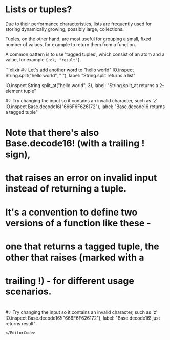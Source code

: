 
# Lists or tuples?

Due to their performance characteristics, lists are frequently used for storing dynamically growing, possibly large, collections.

Tuples, on the other hand, are most useful for grouping a small, fixed number of values, for example to return them from a function.

A common pattern is to use 'tagged tuples', which consist of an atom and a value, for example `{:ok, "result"}`.

<EditorCode>
```elixir
#💡 Let's add another word to "hello world"
IO.inspect String.split("hello world", " "), label: "String.split returns a list"

IO.inspect String.split_at("hello world", 3), label: "String.split_at returns a 2-element tuple"

#💡 Try changing the input so it contains an invalid character, such as 'z'
IO.inspect Base.decode16("666F6F626172"), label: "Base.decode16 returns a tagged tuple"

# Note that there's also Base.decode16! (with a trailing ! sign),
# that raises an error on invalid input instead of returning a tuple.
# It's a convention to define two versions of a function like these -
# one that returns a tagged tuple, the other that raises (marked with a
# trailing !) - for different usage scenarios.
#
#💡 Try changing the input so it contains an invalid character, such as 'z'
IO.inspect Base.decode16!("666F6F626172"), label: "Base.decode16! just returns result"
```
</EditorCode>
